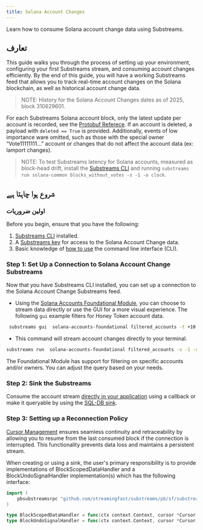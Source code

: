 ```yaml
---
title: Solana Account Changes
---
```


Learn how to consume Solana account change data using Substreams.

## تعارف

This guide walks you through the process of setting up your environment, configuring your first Substreams stream, and consuming account changes efficiently. By the end of this guide, you will have a working Substreams feed that allows you to track real-time account changes on the Solana blockchain, as well as historical account change data.

> NOTE: History for the Solana Account Changes dates as of 2025, block 310629601.

For each Substreams Solana account block, only the latest update per account is recorded, see the [Protobuf Referece](https://buf.build/streamingfast/firehose-solana/file/main:sf/solana/type/v1/account.proto). If an account is deleted, a payload with `deleted == True` is provided. Additionally, events of low importance ware omitted, such as those with the special owner “Vote11111111…” account or changes that do not affect the account data (ex: lamport changes).

> NOTE: To test Substreams latency for Solana accounts, measured as block-head drift, install the [Substreams CLI](https://docs.substreams.dev/reference-material/substreams-cli/installing-the-cli) and running `substreams run solana-common blocks_without_votes -s -1 -o clock`.

## شروع ہوا چاہتا ہے

### اولین ضروریات

Before you begin, ensure that you have the following:

1. [Substreams CLI](https://docs.substreams.dev/reference-material/substreams-cli/installing-the-cli) installed.
2. A [Substreams key](https://docs.substreams.dev/reference-material/substreams-cli/authentication) for access to the Solana Account Change data.
3. Basic knowledge of [how to use](https://docs.substreams.dev/reference-material/substreams-cli/command-line-interface) the command line interface (CLI).

### Step 1: Set Up a Connection to Solana Account Change Substreams

Now that you have Substreams CLI installed, you can set up a connection to the Solana Account Change Substreams feed.

- Using the [Solana Accounts Foundational Module](https://substreams.dev/packages/solana-accounts-foundational/latest), you can choose to stream data directly or use the GUI for a more visual experience. The following `gui` example filters for Honey Token account data.

```bash
 substreams gui  solana-accounts-foundational filtered_accounts -t +10 -p filtered_accounts="owner:TokenkegQfeZyiNwAJbNbGKPFXCWuBvf9Ss623VQ5DA || account:4vMsoUT2BWatFweudnQM1xedRLfJgJ7hswhcpz4xgBTy"
```

- This command will stream account changes directly to your terminal.

```bash
substreams run  solana-accounts-foundational filtered_accounts -s -1 -o clock
```

The Foundational Module has support for filtering on specific accounts and/or owners. You can adjust the query based on your needs.

### Step 2: Sink the Substreams

Consume the account stream [directly in your application](https://docs.substreams.dev/how-to-guides/sinks/stream) using a callback or make it queryable by using the [SQL-DB sink](https://docs.substreams.dev/how-to-guides/sinks/sql-sink).

### Step 3: Setting up a Reconnection Policy

[Cursor Management](https://docs.substreams.dev/reference-material/reliability-guarantees) ensures seamless continuity and retraceability by allowing you to resume from the last consumed block if the connection is interrupted. This functionality prevents data loss and maintains a persistent stream.

When creating or using a sink, the user's primary responsibility is to provide implementations of BlockScopedDataHandler and a BlockUndoSignalHandler implementation(s) which has the following interface:

```go
import (
	pbsubstreamsrpc "github.com/streamingfast/substreams/pb/sf/substreams/rpc/v2"
)

type BlockScopedDataHandler = func(ctx context.Context, cursor *Cursor, data *pbsubstreamsrpc.BlockScopedData) error
type BlockUndoSignalHandler = func(ctx context.Context, cursor *Cursor, undoSignal *pbsubstreamsrpc.BlockUndoSignal) error
```
